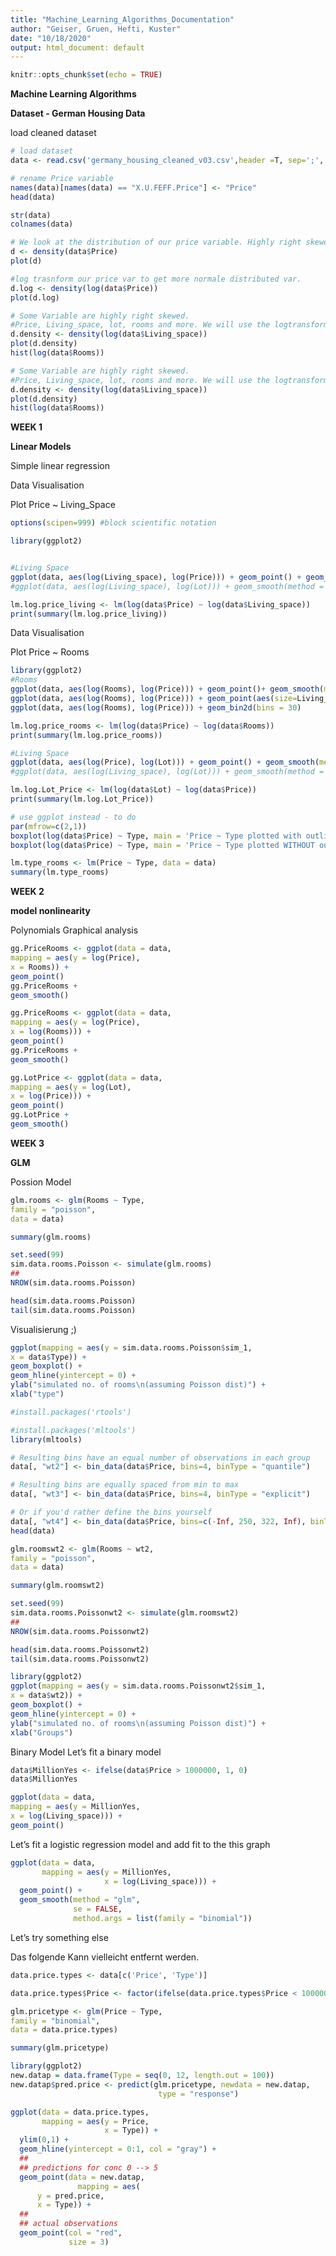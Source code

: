 ```yaml
---
title: "Machine_Learning_Algorithms_Documentation"
author: "Geiser, Gruen, Hefti, Kuster"
date: "10/18/2020"
output: html_document: default
---
```


```r
knitr::opts_chunk$set(echo = TRUE)
```

**Machine Learning Algorithms**

**Dataset - German Housing Data**

load cleaned dataset

```r
# load dataset
data <- read.csv('germany_housing_cleaned_v03.csv',header =T, sep=';', encoding='UTF-8')

# rename Price variable
names(data)[names(data) == "X.U.FEFF.Price"] <- "Price"
head(data)

```
```r
str(data)
colnames(data)
```

``` r
# We look at the distribution of our price variable. Highly right skewed.
d <- density(data$Price)
plot(d)
```

``` r
#log trasnform our price var to get more normale distributed var.
d.log <- density(log(data$Price))
plot(d.log)
```

``` r
# Some Variable are highly right skewed.
#Price, Living_space, lot, rooms and more. We will use the logtransformed datain our analysis.
d.density <- density(log(data$Living_space))
plot(d.density)
hist(log(data$Rooms))
```
``` r
# Some Variable are highly right skewed.
#Price, Living_space, lot, rooms and more. We will use the logtransformed datain our analysis.
d.density <- density(log(data$Living_space))
plot(d.density)
hist(log(data$Rooms))
```

**WEEK 1**

**Linear Models**

Simple linear regression

Data Visualisation

Plot Price ~ Living_Space
```r
options(scipen=999) #block scientific notation

library(ggplot2)


#Living Space
ggplot(data, aes(log(Living_space), log(Price))) + geom_point() + geom_smooth(method = lm, se = F, color = 'red')
#ggplot(data, aes(log(Living_space), log(Lot))) + geom_smooth(method = lm, se =F, color = 'red')

```
``` r
lm.log.price_living <- lm(log(data$Price) ~ log(data$Living_space))
print(summary(lm.log.price_living))
```

Data Visualisation

Plot Price ~ Rooms

```` r
library(ggplot2)
#Rooms
ggplot(data, aes(log(Rooms), log(Price))) + geom_point()+ geom_smooth(method = lm, se = F, color= 'red')
ggplot(data, aes(log(Rooms), log(Price))) + geom_point(aes(size=Living_space, colour = factor(State)))
ggplot(data, aes(log(Rooms), log(Price))) + geom_bin2d(bins = 30)

lm.log.price_rooms <- lm(log(data$Price) ~ log(data$Rooms))
print(summary(lm.log.price_rooms))
````

``` r
#Living Space
ggplot(data, aes(log(Price), log(Lot))) + geom_point() + geom_smooth(method = lm, se = F, color = 'red')
#ggplot(data, aes(log(Living_space), log(Lot))) + geom_smooth(method = lm, se =F, color = 'red')
```

``` r
lm.log.Lot_Price <- lm(log(data$Lot) ~ log(data$Price))
print(summary(lm.log.Lot_Price))
```


```r

# use ggplot instead - to do
par(mfrow=c(2,1))
boxplot(log(data$Price) ~ Type, main = 'Price ~ Type plotted with outliers')
boxplot(log(data$Price) ~ Type, main = 'Price ~ Type plotted WITHOUT outliers', outline=FALSE)
```


```r
lm.type_rooms <- lm(Price ~ Type, data = data)
summary(lm.type_rooms)
```
**WEEK 2**

**model nonlinearity**

Polynomials
Graphical analysis
``` r
gg.PriceRooms <- ggplot(data = data,
mapping = aes(y = log(Price),
x = Rooms)) +
geom_point()
gg.PriceRooms +
geom_smooth()

```
``` r
gg.PriceRooms <- ggplot(data = data,
mapping = aes(y = log(Price),
x = log(Rooms))) +
geom_point()
gg.PriceRooms +
geom_smooth()

```

``` r
gg.LotPrice <- ggplot(data = data,
mapping = aes(y = log(Lot),
x = log(Price))) +
geom_point()
gg.LotPrice +
geom_smooth()

```

**WEEK 3**

**GLM**

Possion Model

```r
glm.rooms <- glm(Rooms ~ Type,
family = "poisson",
data = data)

summary(glm.rooms)

```

```r
set.seed(99)
sim.data.rooms.Poisson <- simulate(glm.rooms)
##
NROW(sim.data.rooms.Poisson)

head(sim.data.rooms.Poisson)
tail(sim.data.rooms.Poisson)

```
Visualisierung ;)
``` r
ggplot(mapping = aes(y = sim.data.rooms.Poisson$sim_1,
x = data$Type)) +
geom_boxplot() +
geom_hline(yintercept = 0) +
ylab("simulated no. of rooms\n(assuming Poisson dist)") +
xlab("type")
```
``` r
#install.packages('rtools')

```


``` r


#install.packages('mltools')
library(mltools)

# Resulting bins have an equal number of observations in each group
data[, "wt2"] <- bin_data(data$Price, bins=4, binType = "quantile")

# Resulting bins are equally spaced from min to max
data[, "wt3"] <- bin_data(data$Price, bins=4, binType = "explicit")

# Or if you'd rather define the bins yourself
data[, "wt4"] <- bin_data(data$Price, bins=c(-Inf, 250, 322, Inf), binType = "explicit")
head(data)
```

``` r
glm.roomswt2 <- glm(Rooms ~ wt2,
family = "poisson",
data = data)

summary(glm.roomswt2)
```
``` r
set.seed(99)
sim.data.rooms.Poissonwt2 <- simulate(glm.roomswt2)
##
NROW(sim.data.rooms.Poissonwt2)

head(sim.data.rooms.Poissonwt2)
tail(sim.data.rooms.Poissonwt2)
```
``` r
library(ggplot2)
ggplot(mapping = aes(y = sim.data.rooms.Poissonwt2$sim_1,
x = data$wt2)) +
geom_boxplot() +
geom_hline(yintercept = 0) +
ylab("simulated no. of rooms\n(assuming Poisson dist)") +
xlab("Groups")
```
Binary Model
Let’s fit a binary model

``` r
data$MillionYes <- ifelse(data$Price > 1000000, 1, 0)
data$MillionYes

ggplot(data = data,
mapping = aes(y = MillionYes,
x = log(Living_space))) +
geom_point()
```
Let’s fit a logistic regression model and add fit to the this graph

``` r
ggplot(data = data,
       mapping = aes(y = MillionYes,
                     x = log(Living_space))) + 
  geom_point() +
  geom_smooth(method = "glm", 
              se = FALSE,
              method.args = list(family = "binomial")) 
```



Let's try something else



















Das folgende Kann vielleicht entfernt werden.
``` r

data.price.types <- data[c('Price', 'Type')]

data.price.types$Price <- factor(ifelse(data.price.types$Price < 1000000, "Below 1 Million", "Above 1 Million"))

```
``` r
glm.pricetype <- glm(Price ~ Type,
family = "binomial",
data = data.price.types)

summary(glm.pricetype)
```
``` r
library(ggplot2)
new.datap = data.frame(Type = seq(0, 12, length.out = 100))
new.datap$pred.price <- predict(glm.pricetype, newdata = new.datap,
                                 type = "response")

ggplot(data = data.price.types,
       mapping = aes(y = Price,
                     x = Type)) + 
  ylim(0,1) +
  geom_hline(yintercept = 0:1, col = "gray") +
  ##
  ## predictions for conc 0 --> 5
  geom_point(data = new.datap,
               mapping = aes(
      y = pred.price,
      x = Type)) +
  ##
  ## actual observations
  geom_point(col = "red", 
             size = 3)
```